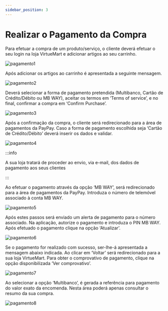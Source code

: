```yaml
---
sidebar_position: 3
---
```


# Realizar o Pagamento da Compra

Para efetuar a compra de um produto/serviço, o cliente deverá efetuar o seu login na loja VirtueMart e adicionar artigos ao seu carrinho.

![pagamento1](../../../../../../_media/virtuemart-15.PNG)

Após adicionar os artigos ao carrinho é apresentada a seguinte mensagem.

![pagamento2](../../../../../../_media/virtuemart-16.PNG)

Deverá selecionar a forma de pagamento pretendida (Multibanco, Cartão de Crédito/Débito ou MB WAY), aceitar os termos em ‘Terms of service’, e no final, confirmar a compra em ‘Confirm Purchase’.

![pagamento3](../../../../../../_media/virtuemart-17.PNG)

Após a confirmação da compra, o cliente será redirecionado para a área de pagamentos da PayPay. Caso a forma de pagamento escolhida seja ‘Cartão de Crédito/Débito’ deverá inserir os dados e validar.

![pagamento4](../../../../../../_media/virtuemart-18.PNG)

:::info

A sua loja tratará de proceder ao envio, via e-mail, dos dados de pagamento aos seus clientes

:::

Ao efetuar o pagamento através da opção ‘MB WAY’, será redirecionado para a área de pagamentos da PayPay. Introduza o número de telemóvel associado à conta MB WAY.

![pagamento5](../../../../../../_media/virtuemart-19.PNG)

Após estes passos será enviado um alerta de pagamento para o número associado. Na aplicação, autorize o pagamento e introduza o PIN MB WAY. Após efetuado o pagamento clique na opção ‘Atualizar’.

![pagamento6](../../../../../../_media/virtuemart-20.PNG)

Se o pagamento for realizado com sucesso, ser-lhe-á apresentada a mensagem abaixo indicada. Ao clicar em ‘Voltar’ será redirecionado para a sua loja VirtueMart. Para obter o comprovativo de pagamento, clique na opção disponibilizada ‘Ver comprovativo’.

![pagamento7](../../../../../../_media/virtuemart-21.PNG)

Ao selecionar a opção ‘Multibanco’, é gerada a referência para pagamento do valor exato da encomenda. Nesta área poderá apenas consultar o resumo da sua compra.

![pagamento8](../../../../../../_media/virtuemart-22.PNG)
